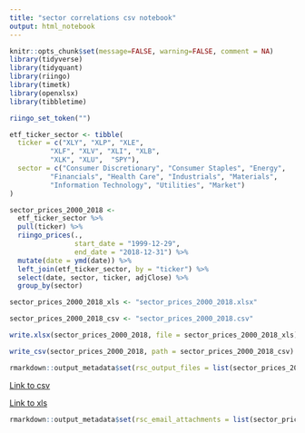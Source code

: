 ```yaml
---
title: "sector correlations csv notebook"
output: html_notebook
---
```




```r
knitr::opts_chunk$set(message=FALSE, warning=FALSE, comment = NA)
library(tidyverse)
library(tidyquant)
library(riingo)
library(timetk)
library(openxlsx)
library(tibbletime)

riingo_set_token("")
```


```r

etf_ticker_sector <- tibble(
  ticker = c("XLY", "XLP", "XLE",	
          "XLF", "XLV",	"XLI", "XLB", 
          "XLK", "XLU",  "SPY"),	
  sector = c("Consumer Discretionary", "Consumer Staples", "Energy", 
          "Financials", "Health Care", "Industrials", "Materials", 
          "Information Technology", "Utilities", "Market")
)

```


```r

sector_prices_2000_2018 <- 
  etf_ticker_sector %>%
  pull(ticker) %>% 
  riingo_prices(., 
                start_date = "1999-12-29",
                end_date = "2018-12-31") %>%
  mutate(date = ymd(date)) %>%
  left_join(etf_ticker_sector, by = "ticker") %>% 
  select(date, sector, ticker, adjClose) %>%
  group_by(sector)

sector_prices_2000_2018_xls <- "sector_prices_2000_2018.xlsx"

sector_prices_2000_2018_csv <- "sector_prices_2000_2018.csv"

write.xlsx(sector_prices_2000_2018, file = sector_prices_2000_2018_xls)

write_csv(sector_prices_2000_2018, path = sector_prices_2000_2018_csv)

rmarkdown::output_metadata$set(rsc_output_files = list(sector_prices_2000_2018_xls, sector_prices_2000_2018_csv))
```

[Link to csv](`r sector_prices_2000_2018_csv`)

[Link to xls](`r sector_prices_2000_2018_xls`)

```r
rmarkdown::output_metadata$set(rsc_email_attachments = list(sector_prices_2000_2018_xls, sector_prices_2000_2018_csv))
```

